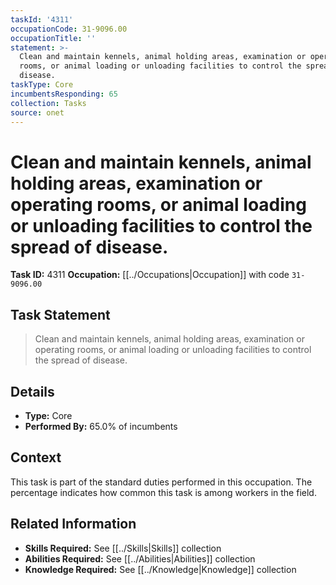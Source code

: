```yaml
---
taskId: '4311'
occupationCode: 31-9096.00
occupationTitle: ''
statement: >-
  Clean and maintain kennels, animal holding areas, examination or operating
  rooms, or animal loading or unloading facilities to control the spread of
  disease.
taskType: Core
incumbentsResponding: 65
collection: Tasks
source: onet
---
```

# Clean and maintain kennels, animal holding areas, examination or operating rooms, or animal loading or unloading facilities to control the spread of disease.

**Task ID:** 4311
**Occupation:** [[../Occupations|Occupation]] with code `31-9096.00`

## Task Statement

> Clean and maintain kennels, animal holding areas, examination or operating rooms, or animal loading or unloading facilities to control the spread of disease.

## Details

- **Type:** Core
- **Performed By:** 65.0% of incumbents

## Context

This task is part of the standard duties performed in this occupation. The percentage indicates how common this task is among workers in the field.

## Related Information

- **Skills Required:** See [[../Skills|Skills]] collection
- **Abilities Required:** See [[../Abilities|Abilities]] collection
- **Knowledge Required:** See [[../Knowledge|Knowledge]] collection
